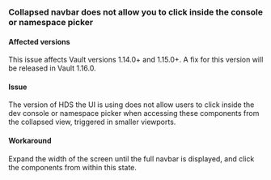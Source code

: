 ### Collapsed navbar does not allow you to click inside the console or namespace picker

#### Affected versions

This issue affects Vault versions 1.14.0+ and 1.15.0+. A fix for this version will be released in Vault 1.16.0.

#### Issue

The version of HDS the UI is using does not allow users to click inside the dev console or namespace picker when accessing these components from the collapsed view, triggered in smaller viewports.

#### Workaround

Expand the width of the screen until the full navbar is displayed, and click the components from within this state.
